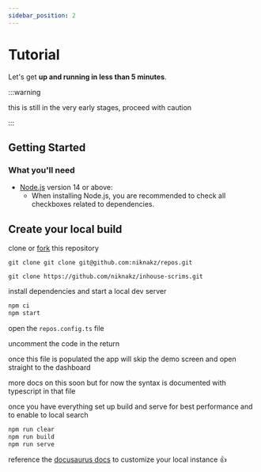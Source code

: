```yaml
---
sidebar_position: 2
---
```


# Tutorial

Let's get **up and running in less than 5 minutes**.

:::warning

this is still in the very early stages, proceed with caution

:::

## Getting Started

### What you'll need

- [Node.js](https://nodejs.org/en/download/) version 14 or above:
  - When installing Node.js, you are recommended to check all checkboxes related to dependencies.

## Create your local build


clone or [fork](https://github.com/niknakz/repos/fork) this repository

<Tabs>
  <TabItem value="ssh-clone" label="Clone SSH" default>

    git clone git clone git@github.com:niknakz/repos.git

  </TabItem>
  <TabItem value="http-clone" label="Clone HTTP">

    git clone https://github.com/niknakz/inhouse-scrims.git

  </TabItem>
</Tabs>

install dependencies and start a local dev server

```bash
npm ci
npm start
```

open the `repos.config.ts` file

uncomment the code in the return

once this file is populated the app will skip the demo screen and open straight to the dashboard

more docs on this soon but for now the syntax is documented with typescript in that file

once you have everything set up build and serve for best performance and to enable to local search

```bash
npm run clear
npm run build
npm run serve
```

reference the [docusaurus docs](https://docusaurus.io/) to customize your local instance 👍
